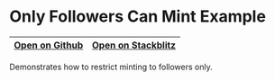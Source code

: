# Only Followers Can Mint Example

| [Open on Github](https://github.com/framesjs/frames.js/tree/main/templates/next-starter-with-examples/app/examples/new-api-only-followers-can-mint/page.tsx) | [Open on Stackblitz](https://stackblitz.com/github/framesjs/frames.js/tree/main/templates/next-starter-with-examples?file=app%2Fexamples%2Fnew-api-only-followers-can-mint%2Fpage.tsx&initialpath=%2Fexamples%2Fnew-api-only-followers-can-mint) |
| ------------------------------------------------------------------------------------------------------------------------------------------------------------ | ------------------------------------------------------------------------------------------------------------------------------------------------------------------------------------------------------------------------------------------------ |

Demonstrates how to restrict minting to followers only.
